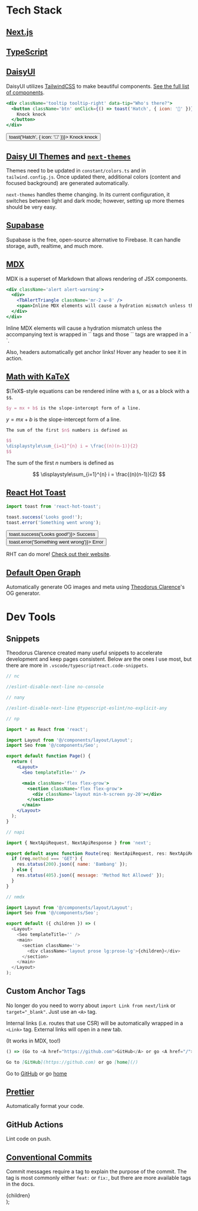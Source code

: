 
# Tech Stack

## [Next.js](https://next.js)

## [TypeScript](https://typescriptlang.org)

## [DaisyUI](https://daisyui.com)

DaisyUI utilizes [TailwindCSS](https://tailwindcss.com) to make beautiful components.
[See the full list of components](https://daisyui.com/components).

```jsx
<div className='tooltip tooltip-right' data-tip="Who's there?">
  <button className='btn' onClick={() => toast('Hatch', { icon: '🤧' })}>
    Knock knock
  </button>
</div>
```

<div className='tooltip tooltip-right' data-tip="Who's there?">
  <button className='btn' onClick={() => toast('Hatch', { icon: '🤧' })}>
    Knock knock
  </button>
</div>

## [Daisy UI Themes](https://daisyui.com/docs/themes) and [`next-themes`](https://www.npmjs.com/package/next-themes)

Themes need to be updated in `constant/colors.ts` and in `tailwind.config.js`.
Once updated there, additional colors (content and focused background) are generated automatically.

`next-themes` handles theme changing.
In its current configuration, it switches between light and dark mode; however, setting up more themes should be very easy.

## [Supabase](https://supabase.com)

Supabase is the free, open-source alternative to Firebase.
It can handle storage, auth, realtime, and much more.

## [MDX](https://mdxjs.com)

MDX is a superset of Markdown that allows rendering of JSX components.

```jsx
<div className='alert alert-warning'>
  <div>
    <TbAlertTriangle className='mr-2 w-8' />
    <span>Inline MDX elements will cause a hydration mismatch unless the accompanying text is wrapped in `<span>` tags and those `<span>` tags are wrapped in a `<div>`.</span>
  </div>
</div>
```

<div className='alert alert-warning'>
  <div>
    <TbAlertTriangle className='mr-2 w-8' />
    <span>Inline MDX elements will cause a hydration mismatch unless the accompanying text is wrapped in `<span>` tags and those `<span>` tags are wrapped in a `<div>`.</span>
  </div>
</div>

Also, headers automatically get anchor links!
Hover any header to see it in action.

## [Math with KaTeX](https://katex.org)

$\TeX$-style equations can be rendered inline with a `$`, or as a block with a `$$`.

```latex
$y = mx + b$ is the slope-intercept form of a line.
```

$y = mx + b$ is the slope-intercept form of a line.

```latex
The sum of the first $n$ numbers is defined as

$$
\displaystyle\sum_{i=1}^{n} i = \frac{(n)(n-1)}{2}
$$
```

The sum of the first $n$ numbers is defined as

$$
\displaystyle\sum_{i=1}^{n} i = \frac{(n)(n-1)}{2}
$$

## [React Hot Toast](https://react-hot-toast.com)

```javascript
import toast from 'react-hot-toast';

toast.success('Looks good!');
toast.error('Something went wrong');
```

<div className='flex gap-2'>
  <button className='btn' onClick={() => toast.success('Looks good!')}>
    <TbCheck className='mr-2' />
    Success
  </button>
  <button className='btn' onClick={() => toast.error('Something went wrong')}>
    <TbX className='mr-2' />
    Error
  </button>
</div>

RHT can do more! [Check out their website](https://react-hot-toast.com).

## [Default Open Graph](https://github.com/theodorusclarence/og)

Automatically generate OG images and meta using [Theodorus Clarence](https://theodorusclarence.com)'s OG generator.

# Dev Tools

## Snippets

Theodorus Clarence created many useful snippets to accelerate development and keep pages consistent.
Below are the ones I use most, but there are more in `.vscode/typescriptreact.code-snippets`.

```javascript
// nc

//eslint-disable-next-line no-console
```

```javascript
// nany

//eslint-disable-next-line @typescript-eslint/no-explicit-any
```

```jsx
// np

import * as React from 'react';

import Layout from '@/components/layout/Layout';
import Seo from '@/components/Seo';

export default function Page() {
  return (
    <Layout>
      <Seo templateTitle='' />

      <main className='flex flex-grow'>
        <section className='flex flex-grow'>
          <div className='layout min-h-screen py-20'></div>
        </section>
      </main>
    </Layout>
  );
}
```

```javascript
// napi

import { NextApiRequest, NextApiResponse } from 'next';

export default async function Route(req: NextApiRequest, res: NextApiResponse) {
  if (req.method === 'GET') {
    res.status(200).json({ name: 'Bambang' });
  } else {
    res.status(405).json({ message: 'Method Not Allowed' });
  }
}
```

```javascript
// nmdx

import Layout from '@/components/layout/Layout';
import Seo from '@/components/Seo';

export default ({ children }) => (
  <Layout>
    <Seo templateTitle='' />
    <main>
      <section className=''>
        <div className='layout prose lg:prose-lg'>{children}</div>
      </section>
    </main>
  </Layout>
);
```

## Custom Anchor Tags

No longer do you need to worry about `import Link from next/link` or `target="_blank"`.
Just use an `<A>` tag.

Internal links (i.e. routes that use CSR) will be automatically wrapped in a `<Link>` tag.
External links will open in a new tab.

(It works in MDX, too!)

```jsx
() => (Go to <A href="https://github.com">GitHub</A> or go <A href="/">Home</A>);
```

```md
Go to [GitHub](https://github.com) or go [home](/)
```

Go to [GitHub](https://github.com) or go [home](/)

## [Prettier](https://prettier.io)

Automatically format your code.

## GitHub Actions

Lint code on push.

## [Conventional Commits](https://www.conventionalcommits.org/en/v1.0.0/)

Commit messages require a tag to explain the purpose of the commit.
The tag is most commonly either `feat:` or `fix:`, but there are more available tags in the docs.

  <Layout>
    <Seo templateTitle='Features' />
    <main>
      <section className=''>
        <div className='layout prose mt-6 lg:prose-lg'>{children}</div>
      </section>
    </main>
  </Layout>
);
